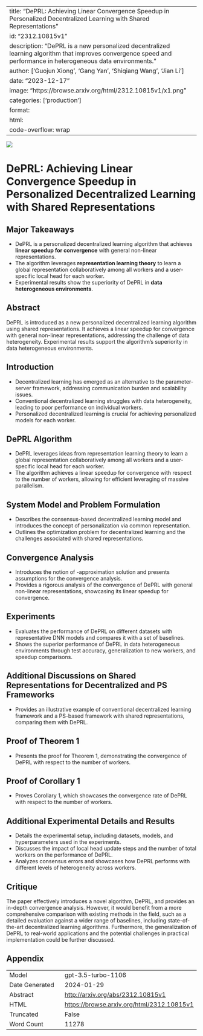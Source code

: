 
---
title: "DePRL: Achieving Linear Convergence Speedup in Personalized Decentralized Learning with Shared Representations"
id: "2312.10815v1"
description: "DePRL is a new personalized decentralized learning algorithm that improves convergence speed and performance in heterogeneous data environments."
author: ['Guojun Xiong', 'Gang Yan', 'Shiqiang Wang', 'Jian Li']
date: "2023-12-17"
image: "https://browse.arxiv.org/html/2312.10815v1/x1.png"
categories: ['production']
format:
  html:
    code-overflow: wrap
---

![](https://browse.arxiv.org/html/2312.10815v1/x1.png)

# DePRL: Achieving Linear Convergence Speedup in Personalized Decentralized Learning with Shared Representations

## Major Takeaways
- DePRL is a personalized decentralized learning algorithm that achieves **linear speedup for convergence** with general non-linear representations.
- The algorithm leverages **representation learning theory** to learn a global representation collaboratively among all workers and a user-specific local head for each worker.
- Experimental results show the superiority of DePRL in **data heterogeneous environments**.

## Abstract
DePRL is introduced as a new personalized decentralized learning algorithm using shared representations. It achieves a linear speedup for convergence with general non-linear representations, addressing the challenge of data heterogeneity. Experimental results support the algorithm's superiority in data heterogeneous environments.

## Introduction
- Decentralized learning has emerged as an alternative to the parameter-server framework, addressing communication burden and scalability issues.
- Conventional decentralized learning struggles with data heterogeneity, leading to poor performance on individual workers.
- Personalized decentralized learning is crucial for achieving personalized models for each worker.

## DePRL Algorithm
- DePRL leverages ideas from representation learning theory to learn a global representation collaboratively among all workers and a user-specific local head for each worker.
- The algorithm achieves a linear speedup for convergence with respect to the number of workers, allowing for efficient leveraging of massive parallelism.

## System Model and Problem Formulation
- Describes the consensus-based decentralized learning model and introduces the concept of personalization via common representation.
- Outlines the optimization problem for decentralized learning and the challenges associated with shared representations.

## Convergence Analysis
- Introduces the notion of -approximation solution and presents assumptions for the convergence analysis.
- Provides a rigorous analysis of the convergence of DePRL with general non-linear representations, showcasing its linear speedup for convergence.

## Experiments
- Evaluates the performance of DePRL on different datasets with representative DNN models and compares it with a set of baselines.
- Shows the superior performance of DePRL in data heterogeneous environments through test accuracy, generalization to new workers, and speedup comparisons.

## Additional Discussions on Shared Representations for Decentralized and PS Frameworks
- Provides an illustrative example of conventional decentralized learning framework and a PS-based framework with shared representations, comparing them with DePRL.

## Proof of Theorem 1
- Presents the proof for Theorem 1, demonstrating the convergence of DePRL with respect to the number of workers.

## Proof of Corollary 1
- Proves Corollary 1, which showcases the convergence rate of DePRL with respect to the number of workers.

## Additional Experimental Details and Results
- Details the experimental setup, including datasets, models, and hyperparameters used in the experiments.
- Discusses the impact of local head update steps and the number of total workers on the performance of DePRL.
- Analyzes consensus errors and showcases how DePRL performs with different levels of heterogeneity across workers.

## Critique
The paper effectively introduces a novel algorithm, DePRL, and provides an in-depth convergence analysis. However, it would benefit from a more comprehensive comparison with existing methods in the field, such as a detailed evaluation against a wider range of baselines, including state-of-the-art decentralized learning algorithms. Furthermore, the generalization of DePRL to real-world applications and the potential challenges in practical implementation could be further discussed.

## Appendix

|          |          |
|----------|----------|
| Model     | gpt-3.5-turbo-1106       |
| Date Generated     | 2024-01-29       |
| Abstract | [http://arxiv.org/abs/2312.10815v1](http://arxiv.org/abs/2312.10815v1)        |
| HTML     | [https://browse.arxiv.org/html/2312.10815v1](https://browse.arxiv.org/html/2312.10815v1)       |
| Truncated       | False       |
| Word Count       | 11278       |